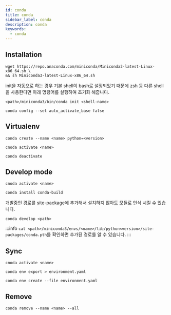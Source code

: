 ```yaml
---
id: conda
title: conda
sidebar_label: conda
description: conda
keywords:
  - conda
---
```


## Installation

```shell
wget https://repo.anaconda.com/miniconda/Miniconda3-latest-Linux-x86_64.sh \
&& sh Miniconda3-latest-Linux-x86_64.sh
```

init을 자동으로 하는 경우 기본 shell이 bash로 설정되있기 때문에 zsh 등 다른 shell을 사용한다면 아래 명령어를 실행하여 초기화 해줍니다.

```shell
<path>/miniconda3/bin/conda init <shell-name>
```

```shell
conda config --set auto_activate_base false
```

## Virtualenv

```shell
conda create --name <name> python=<version>
```

```shell
cnoda activate <name>
```

```shell
conda deactivate
```

## Develop mode

```shell
cnoda activate <name>
```

```shell
conda install conda-build
```

개발중인 경로를 site-package에 추가해서 설치하지 않아도 모듈로 인식 시킬 수 있습니다.

```shell
conda develop <path>
```

:::info
`cat <path>/miniconda3/envs/<name>/lib/python<version>/site-packages/conda.pth`를 확인하면 추가된 경로를 알 수 있습니다.
:::

## Sync

```shell
cnoda activate <name>
```

```shell
conda env export > environment.yaml
```

```shell
conda env create --file environment.yaml
```

## Remove

```shell
conda remove --name <name> --all
```
